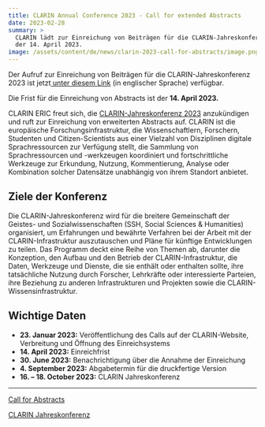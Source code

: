 ```yaml
---
title: CLARIN Annual Conference 2023 - Call for extended Abstracts
date: 2023-02-28
summary: >
  CLARIN lädt zur Einreichung von Beiträgen für die CLARIN-Jahreskonferenz 2023. Einreichfrist ist
  der 14. April 2023.
image: /assets/content/de/news/clarin-2023-call-for-abstracts/image.png
---
```


Der Aufruf zur Einreichung von Beiträgen für die CLARIN-Jahreskonferenz 2023 ist
jetzt[ unter diesem Link](https://www.clarin.eu/event/2023/clarin-annual-conference-2023) (in
englischer Sprache) verfügbar.

Die Frist für die Einreichung von Abstracts ist der **14. April 2023.**

CLARIN ERIC freut sich, die
[CLARIN-Jahreskonferenz 2023](https://www.clarin.eu/event/2023/clarin-annual-conference-2023)
anzukündigen und ruft zur Einreichung von erweiterten Abstracts auf. CLARIN ist die europäische
Forschungsinfrastruktur, die Wissenschaftlern, Forschern, Studenten und Citizen-Scientists aus einer
Vielzahl von Disziplinen digitale Sprachressourcen zur Verfügung stellt, die Sammlung von
Sprachressourcen und -werkzeugen koordiniert und fortschrittliche Werkzeuge zur Erkundung, Nutzung,
Kommentierung, Analyse oder Kombination solcher Datensätze unabhängig von ihrem Standort anbietet.

## Ziele der Konferenz

Die CLARIN-Jahreskonferenz wird für die breitere Gemeinschaft der Geistes- und Sozialwissenschaften
(SSH, Social Sciences & Humanities) organisiert, um Erfahrungen und bewährte Verfahren bei der
Arbeit mit der CLARIN-Infrastruktur auszutauschen und Pläne für künftige Entwicklungen zu teilen.
Das Programm deckt eine Reihe von Themen ab, darunter die Konzeption, den Aufbau und den Betrieb der
CLARIN-Infrastruktur, die Daten, Werkzeuge und Dienste, die sie enthält oder enthalten sollte, ihre
tatsächliche Nutzung durch Forscher, Lehrkräfte oder interessierte Parteien, ihre Beziehung zu
anderen Infrastrukturen und Projekten sowie die CLARIN-Wissensinfrastruktur.

## Wichtige Daten

- **23. Januar 2023:** Veröffentlichung des Calls auf der CLARIN-Website, Verbreitung und Öffnung
  des Einreichsystems
- **14. April 2023:** Einreichfrist
- **30. June 2023:** Benachrichtigung über die Annahme der Einreichung
- **4. September 2023:** Abgabetermin für die druckfertige Version
- **16. – 18. October 2023:** CLARIN Jahreskonferenz

---

[Call for Abstracts](https://www.clarin.eu/content/call-abstracts-clarin-annual-conference-2023)

[CLARIN Jahreskonferenz](https://www.clarin.eu/event/2023/clarin-annual-conference-2023)
